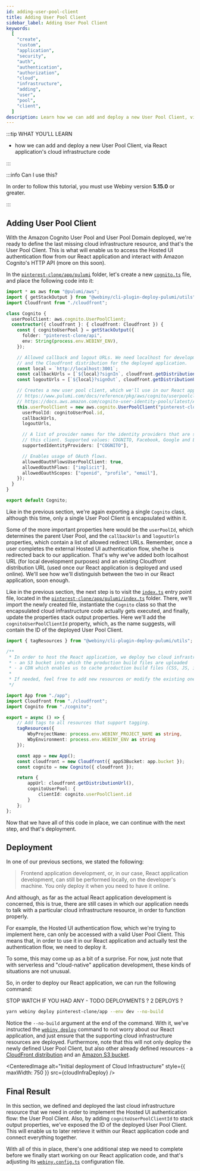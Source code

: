 ```yaml
---
id: adding-user-pool-client
title: Adding User Pool Client
sidebar_label: Adding User Pool Client
keywords:
  [
    "create",
    "custom",
    "application",
    "security",
    "auth",
    "authentication",
    "authorization",
    "cloud",
    "infrastructure",
    "adding",
    "user",
    "pool",
    "client",
  ]
description: Learn how we can add and deploy a new User Pool Client, via React application's cloud infrastructure code.
---
```



:::tip WHAT YOU’LL LEARN

- how we can add and deploy a new User Pool Client, via React application's cloud infrastructure code

:::

:::info Can I use this?

In order to follow this tutorial, you must use Webiny version **5.15.0** or greater.

:::

## Adding User Pool Client

With the Amazon Cognito User Pool and User Pool Domain deployed, we're ready to define the last missing cloud infrastructure resource, and that's the User Pool Client. This is what will enable us to access the Hosted UI authentication flow from our React application and interact with Amazon Cognito's HTTP API (more on this soon).

In the [`pinterest-clone/app/pulumi`](#) folder, let's create a new [`cognito.ts`](#) file, and place the following code into it:

```ts title="pinterest-clone/app/pulumi/cognito.ts" {22}
import * as aws from "@pulumi/aws";
import { getStackOutput } from "@webiny/cli-plugin-deploy-pulumi/utils";
import Cloudfront from "./cloudfront";

class Cognito {
  userPoolClient: aws.cognito.UserPoolClient;
  constructor({ cloudfront }: { cloudfront: Cloudfront }) {
    const { cognitoUserPool } = getStackOutput({
      folder: "pinterest-clone/api",
      env: String(process.env.WEBINY_ENV),
    });

    // Allowed callback and logout URLs. We need localhost for development purposes,
    // and the Cloudfront distribution for the deployed application.
    const local = `http://localhost:3001`;
    const callbackUrls = [`${local}?signIn`, cloudfront.getDistributionUrl("?signIn")];
    const logoutUrls = [`${local}?signOut`, cloudfront.getDistributionUrl("?signOut")];

    // Creates a new user pool client, which we'll use in our React application.
    // https://www.pulumi.com/docs/reference/pkg/aws/cognito/userpoolclient/
    // https://docs.aws.amazon.com/cognito-user-identity-pools/latest/APIReference/API_CreateUserPoolClient.html
    this.userPoolClient = new aws.cognito.UserPoolClient("pinterest-clone", {
      userPoolId: cognitoUserPool.id,
      callbackUrls,
      logoutUrls,

      // A list of provider names for the identity providers that are supported on
      // this client. Supported values: COGNITO, Facebook, Google and LoginWithAmazon.
      supportedIdentityProviders: ["COGNITO"],

      // Enables usage of OAuth flows.
      allowedOauthFlowsUserPoolClient: true,
      allowedOauthFlows: ["implicit"],
      allowedOauthScopes: ["openid", "profile", "email"],
    });
  }
}

export default Cognito;
```

Like in the previous section, we're again exporting a single `Cognito` class, although this time, only a single User Pool Client is encapsulated within it.

Some of the more important properties here would be the `userPoolId`, which determines the parent User Pool, and the `callbackUrls` and `logoutUrls` properties, which contain a list of allowed redirect URLs. Remember, once a user completes the external Hosted UI authentication flow, she/he is redirected back to our application. That's why we've added both localhost URL (for local development purposes) and an existing Cloudfront distribution URL (used once our React application is deployed and used online). We'll see how we'll distinguish between the two in our React application, soon enough.

Like in the previous section, the next step is to visit the [`index.ts`](#) entry point file, located in the [`pinterest-clone/app/pulumi/index.ts`](#) folder. There, we'll import the newly created file, instantiate the `Cognito` class so that the encapsulated cloud infrastructure code actually gets executed, and finally, update the properties stack output properties. Here we'll add the `cognitoUserPoolClientId` property, which, as the name suggests, will contain the ID of the deployed User Pool Client.

```ts title="pinterest-clone/app/pulumi/index.ts" {13,24,28-30}
import { tagResources } from "@webiny/cli-plugin-deploy-pulumi/utils";

/**
 * In order to host the React application, we deploy two cloud infrastructure resources:
 * - an S3 bucket into which the production build files are uploaded
 * - a CDN which enables us to cache production build files (CSS, JS, images)
 *
 * If needed, feel free to add new resources or modify the existing ones.
 */

import App from "./app";
import Cloudfront from "./cloudfront";
import Cognito from "./cognito";

export = async () => {
    // Add tags to all resources that support tagging.
    tagResources({
        WbyProjectName: process.env.WEBINY_PROJECT_NAME as string,
        WbyEnvironment: process.env.WEBINY_ENV as string
    });

    const app = new App();
    const cloudfront = new Cloudfront({ appS3Bucket: app.bucket });
    const cognito = new Cognito({ cloudfront });

    return {
        appUrl: cloudfront.getDistributionUrl(),
        cognitoUserPool: {
            clientId: cognito.userPoolClient.id
        }
    };
};
```

Now that we have all of this code in place, we can continue with the next step, and that's deployment.

## Deployment

In one of our previous sections, we stated the following:

> Frontend application development, or, in our case, React application development, can still be performed locally, on the developer's machine. You only deploy it when you need to have it online.

And although, as far as the actual React application development is concerned, this is true, there are still cases in which our application needs to talk with a particular cloud infrastructure resource, in order to function properly.

For example, the Hosted UI authentication flow, which we're trying to implement here, can only be accessed with a valid User Pool Client. This means that, in order to use it in our React application and actually test the authentication flow, we need to deploy it.

To some, this may come up as a bit of a surprise. For now, just note that with serverless and "cloud-native" application development, these kinds of situations are not unusual.

So, in order to deploy our React application, we can run the following command:

STOP WATCH IF YOU HAD ANY - TODO
DEPLOYMENTS ? 2 DEPLOYS ?

```bash
yarn webiny deploy pinterest-clone/app --env dev --no-build
```

Notice the `--no-build` argument at the end of the command. With it, we've instructed the [`webiny deploy`](#) command to not worry about our React application, and just ensure that the supporting cloud infrastructure resources are deployed. Furthermore, note that this will not only deploy the newly defined User Pool Client, but also other already defined resources - a [CloudFront distribution](#) and an [Amazon S3 bucket](#).


<CenteredImage
  alt="Initial deployment of Cloud Infrastructure"
  style={{ maxWidth: 750 }}
  src={cloudInfraDeploy}
/>

## Final Result

In this section, we defined and deployed the last cloud infrastructure resource that we need in order to implement the Hosted UI authentication flow: the User Pool Client. Also, by adding `cognitoUserPoolClientId` to stack output properties, we've exposed the ID of the deployed User Pool Client. This will enable us to later retrieve it within our React application code and connect everything together.

With all of this in place, there's one additional step we need to complete before we finally start working on our React application code, and that's adjusting its [`webiny.config.ts`](#) configuration file.

<!--
## FAQ

#### Local vs. Cloud Native Development? TODO

With serverless and cloud-native development, these kinds of situations are not unusual. Yes, it may be a bit cumbersome to deploy cloud infrastructure resources when we're just developing our application locally. But, on the other hand, we need to have the GraphQL API deployed anyhow. And, at least with this approach, we're testing our React application with real cloud infrastructure resources, and not some kind of emulations or mocks, which, in some cases, can provide false positives and can be even harder to set up.
 -->
